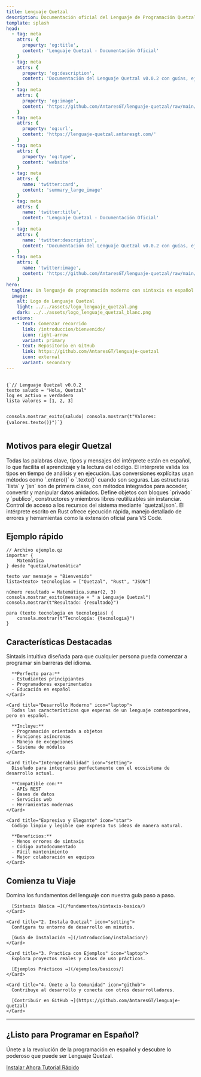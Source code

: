 ```yaml
---
title: Lenguaje Quetzal
description: Documentación oficial del Lenguaje de Programación Quetzal v0.0.2
template: splash
head:
  - tag: meta
    attrs: {
      property: 'og:title',
      content: 'Lenguaje Quetzal - Documentación Oficial'
    }
  - tag: meta
    attrs: {
      property: 'og:description',
      content: 'Documentación del Lenguaje Quetzal v0.0.2 con guías, ejemplos y referencias en español'
    }
  - tag: meta
    attrs: {
      property: 'og:image',
      content: 'https://github.com/AntaresGT/lenguaje-quetzal/raw/main/imagenes/logo_lenguaje_quetzal.png'
    }
  - tag: meta
    attrs: {
      property: 'og:url',
      content: 'https://lenguaje-quetzal.antaresgt.com/'
    }
  - tag: meta
    attrs: {
      property: 'og:type',
      content: 'website'
    }
  - tag: meta
    attrs: {
      name: 'twitter:card',
      content: 'summary_large_image'
    }
  - tag: meta
    attrs: {
      name: 'twitter:title',
      content: 'Lenguaje Quetzal - Documentación Oficial'
    }
  - tag: meta
    attrs: {
      name: 'twitter:description',
      content: 'Documentación del Lenguaje Quetzal v0.0.2 con guías, ejemplos y referencias en español'
    }
  - tag: meta
    attrs: {
      name: 'twitter:image',
      content: 'https://github.com/AntaresGT/lenguaje-quetzal/raw/main/imagenes/logo_lenguaje_quetzal.png'
    }
hero:
  tagline: Un lenguaje de programación moderno con sintaxis en español
  image:
    alt: Logo de Lenguaje Quetzal
    light: ../../assets/logo_lenguaje_quetzal.png
    dark: ../../assets/logo_lenguaje_quetzal_blanc.png
  actions:
    - text: Comenzar recorrido
      link: /introduccion/bienvenido/
      icon: right-arrow
      variant: primary
    - text: Repositorio en GitHub
      link: https://github.com/AntaresGT/lenguaje-quetzal
      icon: external
      variant: secondary
---
```



<div class="hero-section">
  <div class="floating-code">
    <pre class="code-snippet">
      <code class="language-qz">
{`// Lenguaje Quetzal v0.0.2
texto saludo = "Hola, Quetzal"
log es_activo = verdadero
lista<entero> valores = [1, 2, 3]

consola.mostrar_exito(saludo)
consola.mostrar(t"Valores: {valores.texto()}")`}
      </code>
    </pre>
  </div>
</div>

## Motivos para elegir Quetzal

<div class="features-grid">
  <CardGrid>
    <Card title="Sintaxis en español" icon="document">
      Todas las palabras clave, tipos y mensajes del intérprete están en español, lo que facilita el aprendizaje y la lectura del código.
    </Card>
    <Card title="Tipado fuerte" icon="setting">
      El intérprete valida los tipos en tiempo de análisis y en ejecución. Las conversiones explícitas usan métodos como `.entero()` o `.texto()` cuando son seguras.
    </Card>
    <Card title="Listas y JSON nativos" icon="open-book">
      Las estructuras `lista` y `jsn` son de primera clase, con métodos integrados para acceder, convertir y manipular datos anidados.
    </Card>
    <Card title="Orientado a objetos" icon="sourcehut">
      Define objetos con bloques `privado` y `publico`, constructores y miembros libres reutilizables sin instanciar.
    </Card>
    <Card title="Módulos con permisos" icon="seti:csv">
      Control de acceso a los recursos del sistema mediante `quetzal.json`.
    </Card>
    <Card title="Implementación en Rust" icon="rocket">
      El intérprete escrito en Rust ofrece ejecución rápida, manejo detallado de errores y herramientas como la extensión oficial para VS Code.
    </Card>
  </CardGrid>
</div>

## Ejemplo rápido

```qz
// Archivo ejemplo.qz
importar {
    Matemática
} desde "quetzal/matemática"

texto var mensaje = "Bienvenido"
lista<texto> tecnologias = ["Quetzal", "Rust", "JSON"]

número resultado = Matemática.sumar(2, 3)
consola.mostrar_exito(mensaje + " a Lenguaje Quetzal")
consola.mostrar(t"Resultado: {resultado}")

para (texto tecnologia en tecnologias) {
    consola.mostrar(t"Tecnología: {tecnologia}")
}
```

## Características Destacadas

<div class="highlights-section">
  <CardGrid>
    <Card title="Fácil de Aprender" icon="approve-check">
      Sintaxis intuitiva diseñada para que cualquier persona pueda comenzar a programar sin barreras del idioma.
      
      **Perfecto para:**
      - Estudiantes principiantes
      - Programadores experimentados
      - Educación en español
    </Card>
    
    <Card title="Desarrollo Moderno" icon="laptop">
      Todas las características que esperas de un lenguaje contemporáneo, pero en español.
      
      **Incluye:**
      - Programación orientada a objetos
      - Funciones asíncronas
      - Manejo de excepciones
      - Sistema de módulos
    </Card>
    
    <Card title="Interoperabilidad" icon="setting">
      Diseñado para integrarse perfectamente con el ecosistema de desarrollo actual.
      
      **Compatible con:**
      - APIs REST
      - Bases de datos
      - Servicios web
      - Herramientas modernas
    </Card>
    
    <Card title="Expresivo y Elegante" icon="star">
      Código limpio y legible que expresa tus ideas de manera natural.
      
      **Beneficios:**
      - Menos errores de sintaxis
      - Código autodocumentado
      - Fácil mantenimiento
      - Mejor colaboración en equipos
    </Card>
  </CardGrid>
</div>

## Comienza tu Viaje

<div class="journey-section">
  <CardGrid>
    <Card title="1. Aprende lo Básico" icon="document">
      Domina los fundamentos del lenguaje con nuestra guía paso a paso.
      
      [Sintaxis Básica →](/fundamentos/sintaxis-basica/)
    </Card>
    
    <Card title="2. Instala Quetzal" icon="setting">
      Configura tu entorno de desarrollo en minutos.
      
      [Guía de Instalación →](/introduccion/instalacion/)
    </Card>
    
    <Card title="3. Practica con Ejemplos" icon="laptop">
      Explora proyectos reales y casos de uso prácticos.
      
      [Ejemplos Prácticos →](/ejemplos/basicos/)
    </Card>
    
    <Card title="4. Únete a la Comunidad" icon="github">
      Contribuye al desarrollo y conecta con otros desarrolladores.
      
      [Contribuir en GitHub →](https://github.com/AntaresGT/lenguaje-quetzal)
    </Card>
  </CardGrid>
</div>

---

<div class="cta-section">
  <h2>¿Listo para Programar en Español?</h2>
  <p>Únete a la revolución de la programación en español y descubre lo poderoso que puede ser Lenguaje Quetzal.</p>
  
  <div class="cta-buttons">
    <a href="/introduccion/instalacion/" class="cta-primary">
      Instalar Ahora
    </a>
    <a href="/introduccion/primer-programa/" class="cta-secondary">
      Tutorial Rápido
    </a>
  </div>
</div>
